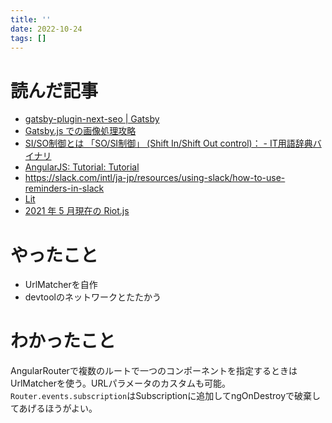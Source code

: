 ```yaml
---
title: ''
date: 2022-10-24
tags: []
---
```


# 読んだ記事
- [gatsby-plugin-next-seo | Gatsby](https://www.gatsbyjs.com/plugins/gatsby-plugin-next-seo/)
- [Gatsby.js での画像処理攻略](https://zenn.dev/okdyy75/articles/8d83a749ed9e96)
- [SI/SO制御とは 「SO/SI制御」 (Shift In/Shift Out control)： - IT用語辞典バイナリ](https://www.sophia-it.com/content/Shift+In/Shift+Out+control)
- [AngularJS: Tutorial: Tutorial](https://code.angularjs.org/1.8.2/docs/tutorial)
- https://slack.com/intl/ja-jp/resources/using-slack/how-to-use-reminders-in-slack
- [Lit](https://lit.dev/)
- [2021 年 5 月現在の Riot.js](https://zenn.dev/nibushibu/articles/9cbf097a6b4f58)

# やったこと
- UrlMatcherを自作
- devtoolのネットワークとたたかう

# わかったこと
AngularRouterで複数のルートで一つのコンポーネントを指定するときはUrlMatcherを使う。URLパラメータのカスタムも可能。
`Router.events.subscription`はSubscriptionに追加してngOnDestroyで破棄してあげるほうがよい。

